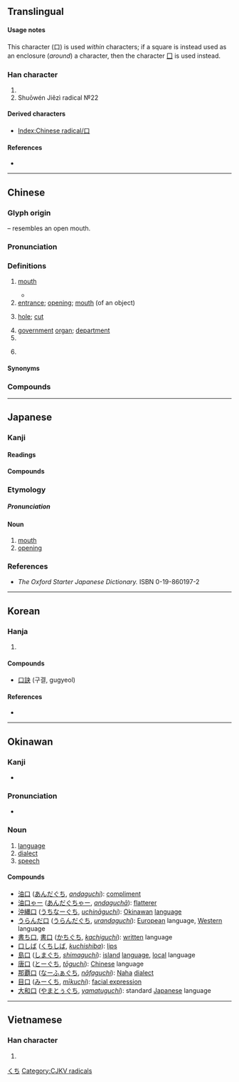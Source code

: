 {{character info/new}}
{{also|[[ロ]] (katakana)|[[ㅁ]] (hangul)|[[囗]] (wéi)}}
==Translingual==
{{stroke order|type=animate}}

====Usage notes====
This character (口) is used ''within'' characters; if a square is instead used as an enclosure (''around'') a character, then the character [[囗]] is used instead.

===Han character===
{{Han char|rn=30|rad=口|as=00|sn=3|four=60000|canj=R}}

# {{mul-kangxi radical-def}}
# Shuōwén Jiězì radical №22

====Derived characters====
* [[Index:Chinese radical/口]]

====References====
* {{Han ref|kx=0171.010|dkj=03227|dj=0379.170|hdz=10566.140|uh=53E3|ud=21475|bh=A466|bd=42086}}

----

==Chinese==
{{zh-forms|alt=𠙵,𠮚}}

===Glyph origin===
{{Han etyl}}
{{liushu|p}} – resembles an open mouth.

===Pronunciation===
{{zh-pron
|m=kǒu
|m-s=kou2/kou3
|m-s_note=kou2 - vernacular; kou3 - literary
|c=hau2
|h=pfs=khiéu/héu
|mn=kháu/káu/xm,zz:khó͘/qz,tw:khió
|mn_note=kháu - vernacular; káu - vernacular (limited, e.g. {{l|zh|啞口}}); khó͘/khió - literary
|mn-t=kao2
|w=2kheu
|mc=y
|oc=y
|ma=y
|cat=n,cls
}}

===Definitions===
{{zh-hanzi}}

# {{lb|zh|anatomy}} [[mouth]] {{zh-mw|c:把}}
#: {{zh-x|漱 漱 你 的 口。|Rinse your '''mouth''' out.}}
#* {{zh-x|這 話 出自 你 的 口，聽來 令人 奇怪。|This sounds strange in your '''mouth'''.}}
# [[entrance]]; [[opening]]; [[mouth]] (of an object)
#: {{zh-x|入口|entrance}}
#: {{zh-x|出口|exit}}
# [[hole]]; [[cut]]
#: {{zh-x|口子{zi}|hole}}
#: {{zh-x|傷口|wound}}
# [[government]] [[organ]]; [[department]]
# {{zh-classifier|[[family]] [[members]], [[population]]s and [[gun]]s}}
# {{zh-classifier|[[bites]] or [[mouthfuls]]}}
#: {{zh-x|我 可以 吃 一 口 嗎？|Can I have a '''bite'''?}}

====Synonyms====
{{zh-dial|嘴}}

===Compounds===
{{zh-der|一口|丁口|三緘其口|上口|下口|乳口|二口蟲|五口通商|井口邊草|交口|京口|人口|人多口雜|伶口俐舌|住口|佛口蛇心|佞口|侈口|信口|倒口|借口|偏口魚|傷口|入口|兩口|冷口冷心|出口|刀口|分房減口|分身減口|切口|利口|刺口|剛口|剪票口|創口|劈口|勒口|動口|北口|叉口|口不應心|口不擇言|口中雌黃|口乖心歪|口乾舌燥|口仇|口令|口伐|口佔|口供|口信|口傳|口兒|口具|口出不遜|口出穢言|口分|口勁|口北|口占|口口聲聲|口吃|口吐珠璣|口吻|口味|口哨|口嘴|口噤|口器|口型|口外|口如懸河|口子|口宣|口密腹劍|口實|口尚乳臭|口屈|口岸|口弦|口強|口形|口彩|口徑|口德|口快|口惠|口感|口愬|口才|口技|口拙|口授|口敕|口是心非|口服|口枯眼澀|口條|口棧|口業|口氣|口水|口沉|口沒遮攔|口沫|口涎|口渴|口滑|口澤|口炎|口無擇言|口無遮攔|口燥唇乾|口燥脣乾|口琴|口甜如蜜|口瘡|口白|口皮|口眼歪斜|口硬|口碑|口磣|口福|口稱|口笛|口答|口算|口籍|口糜|口糧|口紅|口給|口緊|口罩|口義|口耳之學|口耳相傳|口能|口脂|口腔|口腳類|口腹|口臭|口舌|口若懸河|口蓋|口蘑|口號|口蜜腹劍|口血未乾|口袋|口裡|口角|口訣|口訥|口許|口詔|口詞|口試|口誅筆伐|口語|口誤|口誦|口說無憑|口談|口諭|口講指畫|口譯|口賦|口蹄疫|口輕|口輪肌|口辯|口述|口過|口重|口鈍|口錢|口隔心慌|口靜|口音|口順|口頭|口題|口願|口風|口食|口饞|口香糖|口馬|口體之養|口髭|口齒|可口|吃口|吃開口飯|合口|吐口|告口|周口店|咀吸口|售票口|啞口無言|啣口墊背|喜峰口|單口相聲|噴口|噤口|圈口|城垛口|基隆廟口|堂口|壺口瀑布|多口|大口|大沽口|失口|女口|好口|子口|守口如瓶|害口|家口|寸口|封口|對口|小倆口|小口|尺口|山口|岔口|巷口|帶口|幫口|度口|弄口|張口|張舌騙口|得勝口|心伏口伏|心口|心拙口夯|心拙口笨|忌口|怯口|惹口面|應口|懸口|戒口|戶口|打牙訕口|把口|拑口|拗口|拙口笨腮|拙口鈍腮|拙口鈍辭|挂口|捷口|掉嘴口|接口|掩口|提口拔舌|提心在口|插口|揜口葫蘆|搬口|撮口呼|擋口|攙口|收口|改口|放口|啟口|斷口|書口|有口無心|有口無行|有口皆碑|有口難分|有口難言|有口難辨|朱口皓齒|杜口|枉口拔舌|林口|極口|檀口|檔口|歹口|殺口甜|水口|江口|決口|沒口|河口|活口|流口轍|海口|混一口飯|渡口|渦口|港口|滅口|滿口|漱口|灌口二郎|炮口|焰口|爭口|爽口|片口張舌|版口|牙口|牙白口清|牲口|瓶口|甚口|生口|生意口|田駢天口|界口|異口同聲|異口同辭|異口同音|當口|病從口入|病由口入|瘡口|登場口|白口|百口|目呆口咂|目定口呆|目睜口呆|目瞠口哆|目瞪口僵|目瞪口呆|目瞪口歪|眾口一詞|眾口交攻|眾口交薦|眾口交譽|眾口同聲|眾口如一|眾口熏天|眾口稱善|眾口紛紜|眾口鑠金|眾口難調|矢口|破口|礙口|禁口|禍從口出|空口|窗口|笑口常開|笨口拙舌|箝口|糊口|糖舌蜜口|紅口白舌|素口罵人|結口|絕口|統口|緘口|緘舌閉口|縮衣節口|繡口錦心|缺口|羅口|羞口羞腳|群口鑠金|翻口|聲口|肆口|胃口|胸口|脫口|苦口|菜市口|藉口|虎口|虎狼之口|蛇口蜂針|蛇心佛口|蠻口|血口噴人|行口|街口|衝口而出|衝口而發|袖口|裂口|褪口|要口|親口|角口|訊口|討口|訥口|誇口|說口|談天口|論口|講口|讒口|谷口|豁口截舌|費口|賞口飯吃|賣口|赤口毒舌|赤口白舌|走口|趁口|路口|軟口湯|輕口薄舌|轉口|辯口利舌|辯口利辭|通口|進口|逸口|過口|適口|釋口|金口|金舌弊口|鉗口|錦心繡口|鍼口|鎗口|鐵口|門口|閉口奪氣|閉口無言|閉口藏舌|閉口韻|開口|閘口|關口|防寫口|陪口|隘口|隨口|雞口牛後|面方口闊|面闊口方|順口|頓口無言|領口|頭口|風口|食不充口|餬口|饕口饞舌|馬口鐵|騙口張舌|驅口|髯口|鬆口|鬥口|鬼擘口|魚口|鹽醬口|麥口期|黃口|黑口|齊口|龍口}}

{{zh-cat|Beginning}}

----

==Japanese==

===Kanji===
{{ja-kanji|grade=1|rs=口00}}

====Readings====
{{ja-readings
|goon=[[く]] (ku)
|kanon=[[こう]] (kō)
|kun=[[くち-]] (kuchi)
}}

====Compounds====
{{der5|lang=ja|{{ja-l|口演}}
|{{ja-l|口炎}}
|{{ja-l|口下手}}
|{{ja-l|口可笑}}
|{{ja-l|口火}}
|{{ja-l|口絵}}
|{{ja-l|口外}}
|{{ja-l|口蓋}}
|{{ja-l|口角}}
|{{ja-l|口奇麗}}
|{{ja-l|口気}}
|{{ja-l|口元}}, {{ja-l|口許}}
|{{ja-l|口供}}
|{{ja-l|口琴}}
|{{ja-l|口金}}
|{{ja-l|口吟}}
|{{ja-l|口径}}
|{{ja-l|口軽}}
|{{ja-l|口言葉}}
|{{ja-l|口語}}
|{{ja-l|口々}}, {{ja-l|口口}}
|{{ja-l|口巧者}}
|{{ja-l|口紅}}
|{{ja-l|口腔}}
|{{ja-l|口荒}}
|{{ja-l|口座}}
|{{ja-l|口才}}
|{{ja-l|口三味線}}
|{{ja-l|口耳}}
|{{ja-l|口実}}
|{{ja-l|口車}}
|{{ja-l|口受}}
|{{ja-l|口授}}
|{{ja-l|口臭}}
|{{ja-l|口重}}
|{{ja-l|口述}}
|{{ja-l|口承}}
|{{ja-l|口上}}
|{{ja-l|口唇}}
|{{ja-l|口真似}}
|{{ja-l|口真似}}
|{{ja-l|口説}}
|{{ja-l|口舌}}
|{{ja-l|口先}}
|{{ja-l|口占}}
|{{ja-l|口宣}}
|{{ja-l|口銭}}
|{{ja-l|口前}}
|{{ja-l|口早}}
|{{ja-l|口装}}
|{{ja-l|口達者}}
|{{ja-l|口茶}}
|{{ja-l|口中}}
|{{ja-l|口忠実}}
|{{ja-l|口調}}
|{{ja-l|口笛}}
|{{ja-l|口伝}}
|{{ja-l|口答}}
|{{ja-l|口頭}}
|{{ja-l|口内}}
|{{ja-l|口拍子}}
|{{ja-l|口八丁}}
|{{ja-l|口碑}}
|{{ja-l|口不調法}}
|{{ja-l|口腹}}
|{{ja-l|口吻}}
|{{ja-l|口癖}}
|{{ja-l|口辺}}
|{{ja-l|口返答}}
|{{ja-l|口弁}}
|{{ja-l|口味}}
|{{ja-l|口約}}
|{{ja-l|口裏}}
|{{ja-l|口糧}}
|{{ja-l|口輪}}
|{{ja-l|口論}}
|{{ja-l|口話法}}
|{{ja-l|口脇}}
|{{ja-l|口誦}}
|{{ja-l|蛇口}}
}}

===Etymology===
{{ja-kanjitab|くち|yomi=k}}

=====Pronunciation=====
{{ja-pron|くち|acc=h|y=kun|dev=1|acc_ref=NHK}}

====Noun====
{{ja-noun|くち}}

# [[mouth]]
# [[opening]]

===References===
<references/>
* ''The Oxford Starter Japanese Dictionary.'' ISBN 0-19-860197-2

[[Category:Japanese basic words|くち]]

----

==Korean==

===Hanja===
{{ko-hanja|hangeul=[[구]]|mr=ku|eumhun=입|ehrv=ip|ehmr=ip|ehy=}}

# {{defn|lang=ko|sort=口00}}

====Compounds====
* [[口訣]] (구결, gugyeol)

====References====
* {{Hanja ref|nav=8216}}

----

==Okinawan==

===Kanji===
{{head|ryu|kanji}}

* {{ja-readings|kun=[[ぐち]] (guchi), [[くち]] (kuchi)}}

===Pronunciation===
* {{IPA|/ɡut͡ɕi/|lang=ryu}}

===Noun===
{{head|ryu|noun|hiragana|ぐち|romaji|guchi}}

# [[language]]
# [[dialect]]
# [[speech]]

====Compounds====
{{top2}}
* [[油口]] ([[あんだぐち]], ''[[andaguchi]]''): [[compliment]]
* [[油口ゃー]] ([[あんだぐちゃー]], ''[[andaguchā]]''): [[flatterer]]
* [[沖縄口]] ([[うちなーぐち]], ''[[uchināguchi]]''): [[Okinawan]] [[language]]
* [[うらんだ口]] ([[うらんだぐち]], ''[[urandaguchi]]''): [[European]] language, [[Western]] language
* [[書ち口]], [[書口]] ([[かちぐち]], ''[[kachiguchi]]''): [[written]] language
* [[口しば]] ([[くちしば]], ''[[kuchishiba]]''): [[lips]]
* [[島口]] ([[しまぐち]], ''[[shimaguchi]]''): [[island]] [[language]], [[local]] language
* [[唐口]] ([[とーぐち]], ''[[tōguchi]]''): [[Chinese]] language
* [[那覇口]] ([[なーふぁぐち]], ''[[nāfaguchi]]''): [[Naha]] [[dialect]]
* [[目口]] ([[みーくち]], ''[[mīkuchi]]''): [[facial expression]]
* [[大和口]] ([[やまとぅぐち]], ''[[yamatuguchi]]''): standard [[Japanese]] language
{{bottom}}

----

==Vietnamese==

===Han character===
{{vi-hantu|khẩu|rs=口00}}

# {{defn|lang=vi|sort=口00}}

[[Category:CJKV radicals]]